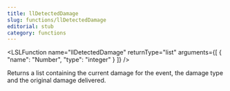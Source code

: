 ```yaml
---
title: llDetectedDamage
slug: functions/llDetectedDamage
editorial: stub
category: functions
---
```


<LSLFunction
	name="llDetectedDamage"
	returnType="list"
	arguments={[
	{
		"name": "Number",
		"type": "integer"
	}
]}
/>

Returns a list containing the current damage for the event, the damage type and the original damage delivered.
